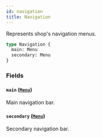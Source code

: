 ```yaml
---
id: navigation
title: Navigation
---
```


Represents shop's navigation menus.

```graphql
type Navigation {
  main: Menu
  secondary: Menu
}
```

### Fields

#### `main` ([`Menu`](/api-reference/objects/menu.mdx))

Main navigation bar.

#### `secondary` ([`Menu`](/api-reference/objects/menu.mdx))

Secondary navigation bar.
